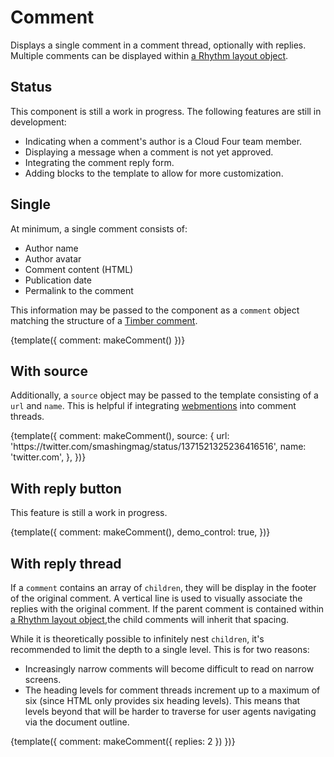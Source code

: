 
<Meta title="Components/Comment" />

# Comment

Displays a single comment in a comment thread, optionally with replies. Multiple comments can be displayed within [a Rhythm layout object](/docs/objects-rhythm--default-story).

## Status

This component is still a work in progress. The following features are still in development:

- Indicating when a comment's author is a Cloud Four team member.
- Displaying a message when a comment is not yet approved.
- Integrating the comment reply form.
- Adding blocks to the template to allow for more customization.

## Single

At minimum, a single comment consists of:

- Author name
- Author avatar
- Comment content (HTML)
- Publication date
- Permalink to the comment

This information may be passed to the component as a `comment` object matching the structure of a [Timber comment](https://timber.github.io/docs/reference/timber-comment/).

<Canvas>
  <Story name="Single">{template({ comment: makeComment() })}</Story>
</Canvas>

## With source

Additionally, a `source` object may be passed to the template consisting of a `url` and `name`. This is helpful if integrating [webmentions](https://indieweb.org/Webmention) into comment threads.

<Canvas>
  <Story name="With source">
    {template({
      comment: makeComment(),
      source: {
        url: 'https://twitter.com/smashingmag/status/1371521325236416516',
        name: 'twitter.com',
      },
    })}
  </Story>
</Canvas>

## With reply button

This feature is still a work in progress.

<Canvas>
  <Story name="With reply button">
    {template({
      comment: makeComment(),
      demo_control: true,
    })}
  </Story>
</Canvas>

## With reply thread

If a `comment` contains an array of `children`, they will be display in the footer of the original comment. A vertical line is used to visually associate the replies with the original comment. If the parent comment is contained within [a Rhythm layout object](/docs/objects-rhythm--default-story),the child comments will inherit that spacing.

While it is theoretically possible to infinitely nest `children`, it's recommended to limit the depth to a single level. This is for two reasons:

- Increasingly narrow comments will become difficult to read on narrow screens.
- The heading levels for comment threads increment up to a maximum of six (since HTML only provides six heading levels). This means that levels beyond that will be harder to traverse for user agents navigating via the document outline.

<Canvas>
  <Story name="With reply thread">
    {template({ comment: makeComment({ replies: 2 }) })}
  </Story>
</Canvas>

